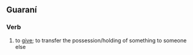 {{also|mee|Mee|meé|me'e|mee-|mēē}}
==Guaraní==

===Verb===
{{head|gn|verb}}

# to [[give]]; to transfer the possession/holding of something to someone else